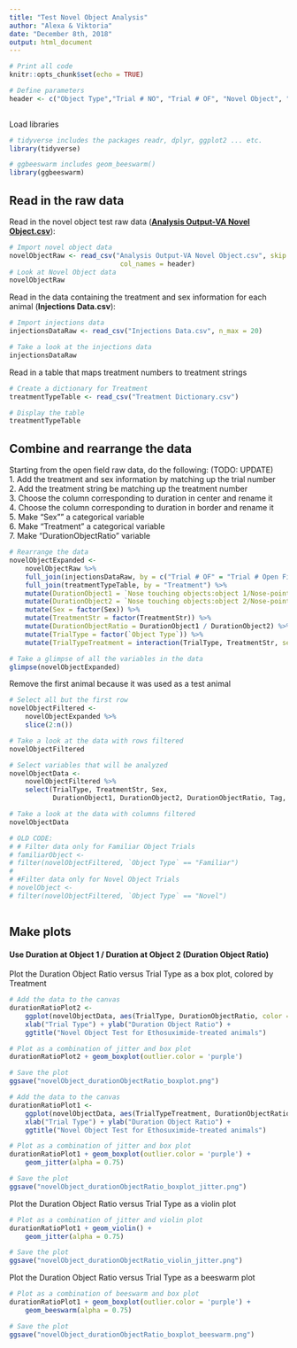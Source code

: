 ---
title: "Test Novel Object Analysis"
author: "Alexa & Viktoria"
date: "December 8th, 2018"
output: html_document
---

```{r setup, include = FALSE}
# Print all code
knitr::opts_chunk$set(echo = TRUE)

# Define parameters
header <- c("Object Type","Trial # NO", "Trial # OF", "Novel Object", "Familiar Object", "Distance to objects:object 1/Nose-point:Mean","Distance to objects:object 2/Nose-point:Mean", "Nose touching objects:object 1/Nose-point:Duration", "Nose touching objects:object 1/Nose-point:Frequency", "Nose touching objects:object 1/Nose-point:Latency to first","Nose touching objects:object 2/Nose-point:Duration", "Nose touching objects:object 2/Nose-point:Frequency", "Nose touching objects:object 2/Nose-point:Latency to first")
           

```

Load libraries

```{r, message = FALSE}
# tidyverse includes the packages readr, dplyr, ggplot2 ... etc.
library(tidyverse)

# ggbeeswarm includes geom_beeswarm()
library(ggbeeswarm)
```

## Read in the raw data

Read in the novel object test raw data ([**Analysis Output-VA Novel Object.csv**](Analysis Output-VA Novel Object.csv)):

```{r, message = FALSE}
# Import novel object data
novelObjectRaw <- read_csv("Analysis Output-VA Novel Object.csv", skip = 4, 
                            col_names = header)
# Look at Novel Object data
novelObjectRaw

```

Read in the data containing the treatment and sex information for each animal (**Injections Data.csv**):

```{r, message = FALSE}
# Import injections data
injectionsDataRaw <- read_csv("Injections Data.csv", n_max = 20)

# Take a look at the injections data
injectionsDataRaw
```

Read in a table that maps treatment numbers to treatment strings

```{r, message = FALSE}
# Create a dictionary for Treatment
treatmentTypeTable <- read_csv("Treatment Dictionary.csv")

# Display the table
treatmentTypeTable
```


## Combine and rearrange the data

Starting from the open field raw data, do the following: 
(TODO: UPDATE)  
    1. Add the treatment and sex information by matching up the trial number  
    2. Add the treatment string be matching up the treatment number  
    3. Choose the column corresponding to duration in center and rename it  
    4. Choose the column corresponding to duration in border and rename it  
    5. Make "Sex"" a categorical variable  
    6. Make "Treatment" a categorical variable  
    7. Make "DurationObjectRatio" variable  


```{r, message = FALSE}
# Rearrange the data
novelObjectExpanded <- 
    novelObjectRaw %>% 
    full_join(injectionsDataRaw, by = c("Trial # OF" = "Trial # Open Field")) %>% 
    full_join(treatmentTypeTable, by = "Treatment") %>% 
    mutate(DurationObject1 = `Nose touching objects:object 1/Nose-point:Duration`) %>% 
    mutate(DurationObject2 = `Nose touching objects:object 2/Nose-point:Duration`) %>%
    mutate(Sex = factor(Sex)) %>%
    mutate(TreatmentStr = factor(TreatmentStr)) %>% 
    mutate(DurationObjectRatio = DurationObject1 / DurationObject2) %>% 
    mutate(TrialType = factor(`Object Type`)) %>% 
    mutate(TrialTypeTreatment = interaction(TrialType, TreatmentStr, sep = "-"))

# Take a glimpse of all the variables in the data 
glimpse(novelObjectExpanded)
```


Remove the first animal because it was used as a test animal

```{r, message = FALSE}
# Select all but the first row
novelObjectFiltered <- 
    novelObjectExpanded %>% 
    slice(2:n())

# Take a look at the data with rows filtered
novelObjectFiltered

```


``` {r, message = FALSE}
# Select variables that will be analyzed
novelObjectData <- 
    novelObjectFiltered %>% 
    select(TrialType, TreatmentStr, Sex, 
           DurationObject1, DurationObject2, DurationObjectRatio, Tag, TrialTypeTreatment)

# Take a look at the data with columns filtered
novelObjectData

```

``` {r, message = FALSE, include = FALSE}

# OLD CODE:
# # Filter data only for Familiar Object Trials
# familiarObject <-
# filter(novelObjectFiltered, `Object Type` == "Familiar")
# 
# #Filter data only for Novel Object Trials
# novelObject <-
# filter(novelObjectFiltered, `Object Type` == "Novel")
       
```

## Make plots

#### Use Duration at Object 1 / Duration at Object 2 (Duration Object Ratio)

Plot the Duration Object Ratio versus Trial Type as a box plot, colored by Treatment

``` {r, message = FALSE}
# Add the data to the canvas
durationRatioPlot2 <- 
    ggplot(novelObjectData, aes(TrialType, DurationObjectRatio, color = TreatmentStr)) +
    xlab("Trial Type") + ylab("Duration Object Ratio") +
    ggtitle("Novel Object Test for Ethosuximide-treated animals")

# Plot as a combination of jitter and box plot
durationRatioPlot2 + geom_boxplot(outlier.color = 'purple')

# Save the plot
ggsave("novelObject_durationObjectRatio_boxplot.png")
```

``` {r, message = FALSE}
# Add the data to the canvas
durationRatioPlot1 <- 
    ggplot(novelObjectData, aes(TrialTypeTreatment, DurationObjectRatio, color = TreatmentStr)) +
    xlab("Trial Type") + ylab("Duration Object Ratio") +
    ggtitle("Novel Object Test for Ethosuximide-treated animals")

# Plot as a combination of jitter and box plot
durationRatioPlot1 + geom_boxplot(outlier.color = 'purple') +
    geom_jitter(alpha = 0.75)

# Save the plot
ggsave("novelObject_durationObjectRatio_boxplot_jitter.png")
```

Plot the Duration Object Ratio versus Trial Type as a violin plot

``` {r, message = FALSE}
# Plot as a combination of jitter and violin plot
durationRatioPlot1 + geom_violin() +
    geom_jitter(alpha = 0.75)

# Save the plot
ggsave("novelObject_durationObjectRatio_violin_jitter.png")
```

Plot the Duration Object Ratio versus Trial Type as a beeswarm plot

``` {r, message = FALSE}
# Plot as a combination of beeswarm and box plot
durationRatioPlot1 + geom_boxplot(outlier.color = 'purple') +
    geom_beeswarm(alpha = 0.75)

# Save the plot
ggsave("novelObject_durationObjectRatio_boxplot_beeswarm.png")
```


